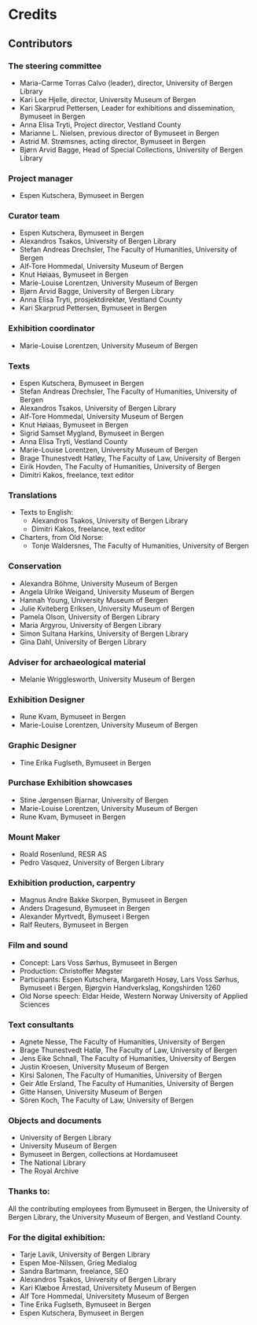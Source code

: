 
# Credits

## Contributors

### The steering committee
- Maria-Carme Torras Calvo (leader), director, University of Bergen Library 
- Kari Loe Hjelle, director, University Museum of Bergen 
- Kari Skarprud Pettersen, Leader for exhibitions and dissemination, Bymuseet in Bergen 
- Anna Elisa Tryti, Project director, Vestland County 
- Marianne L. Nielsen, previous director of Bymuseet in Bergen 
- Astrid M. Strømsnes, acting director, Bymuseet in Bergen 
- Bjørn Arvid Bagge, Head of Special Collections, University of Bergen Library

### Project manager 
- Espen Kutschera, Bymuseet in Bergen

### Curator team
- Espen Kutschera, Bymuseet in Bergen
- Alexandros Tsakos, University of Bergen Library
- Stefan Andreas Drechsler, The Faculty of Humanities, University of Bergen
- Alf-Tore Hommedal, University Museum of Bergen
- Knut Høiaas, Bymuseet in Bergen 
- Marie-Louise Lorentzen, University Museum of Bergen
- Bjørn Arvid Bagge, University of Bergen Library
- Anna Elisa Tryti, prosjektdirektør, Vestland County 
- Kari Skarprud Pettersen, Bymuseet in Bergen

### Exhibition coordinator 
- Marie-Louise Lorentzen, University Museum of Bergen

### Texts
- Espen Kutschera, Bymuseet in Bergen
- Stefan Andreas Drechsler, The Faculty of Humanities, University of Bergen  
- Alexandros Tsakos, University of Bergen Library
- Alf-Tore Hommedal, University Museum of Bergen
- Knut Høiaas, Bymuseet in Bergen 
- Sigrid Samset Mygland, Bymuseet in Bergen 
- Anna Elisa Tryti, Vestland County 
- Marie-Louise Lorentzen, University Museum of Bergen
- Brage Thunestvedt Hatløy, The Faculty of Law, University of Bergen
- Eirik Hovden, The Faculty of Humanities, University of Bergen
- Dimitri Kakos, freelance, text editor

### Translations
- Texts to English: 
  - Alexandros Tsakos, University of Bergen Library
  - Dimitri Kakos, freelance, text editor
- Charters, from Old Norse: 
  - Tonje Waldersnes, The Faculty of Humanities, University of Bergen

### Conservation
- Alexandra Böhme, University Museum of Bergen
- Angela Ulrike Weigand, University Museum of Bergen
- Hannah Young, University Museum of Bergen
- Julie Kviteberg Eriksen, University Museum of Bergen
- Pamela Olson, University of Bergen Library
- Maria Argyrou, University of Bergen Library
- Simon Sultana Harkins, University of Bergen Library
- Gina Dahl, University of Bergen Library

### Adviser for archaeological material
- Melanie Wrigglesworth, University Museum of Bergen

### Exhibition Designer 
- Rune Kvam, Bymuseet in Bergen 
- Marie-Louise Lorentzen, University Museum of Bergen

### Graphic Designer 
- Tine Erika Fuglseth, Bymuseet in Bergen

### Purchase Exhibition showcases 
- Stine Jørgensen Bjarnar, University of Bergen 
- Marie-Louise Lorentzen, University Museum of Bergen
- Rune Kvam, Bymuseet in Bergen

### Mount Maker 
- Roald Rosenlund, RESR AS 
- Pedro Vasquez, University of Bergen Library

### Exhibition production, carpentry 
- Magnus Andre Bakke Skorpen, Bymuseet in Bergen 
- Anders Dragesund, Bymuseet in Bergen 
- Alexander Myrtvedt, Bymuseet i Bergen
- Ralf Reuters, Bymuseet in Bergen

### Film and sound
- Concept: Lars Voss Sørhus, Bymuseet in Bergen
- Production: Christoffer Møgster 
- Participants: Espen Kutschera, Margareth Hosøy, Lars Voss Sørhus, Bymuseet i Bergen, Bjørgvin Handverkslag, Kongshirden 1260 
- Old Norse speech: Eldar Heide, Western Norway University of Applied Sciences

### Text consultants
- Agnete Nesse, The Faculty of Humanities, University of Bergen  
- Brage Thunestvedt Hatlø, The Faculty of Law, University of Bergen
- Jens Eike Schnall, The Faculty of Humanities, University of Bergen  
- Justin Kroesen, University Museum of Bergen
- Kirsi Salonen, The Faculty of Humanities, University of Bergen  
- Geir Atle Ersland, The Faculty of Humanities, University of Bergen  
- Gitte Hansen, University Museum of Bergen
- Sören Koch, The Faculty of Law, University of Bergen

### Objects and documents
- University of Bergen Library 
- University Museum of Bergen
- Bymuseet in Bergen, collections at Hordamuseet 
- The National Library
- The Royal Archive

### Thanks to:
All the contributing employees from Bymuseet in Bergen, the University of Bergen Library, the University Museum of Bergen, and Vestland County.

### For the digital exhibition:
- Tarje Lavik, University of Bergen Library
- Espen Moe-Nilssen, Grieg Medialog
- Sandra Bartmann, freelance, SEO
- Alexandros Tsakos, University of Bergen Library
- Kari Klæboe Årrestad, Universitety Museum of Bergen
- Alf Tore Hommedal, Universitety Museum of Bergen
- Tine Erika Fuglseth, Bymuseet in Bergen 
- Espen Kutschera, Bymuseet in Bergen

<Figure
    image="/images/aapning_landslovutstillingen_24.jpg"
    title="The contributors at the opening of the exhibition at Bryggen's museum. Photo: Gunn Kristin Monsen"
    alt="Photo of the contributors at the opening of the exhibition at Bryggen's museum."
>
</Figure>
